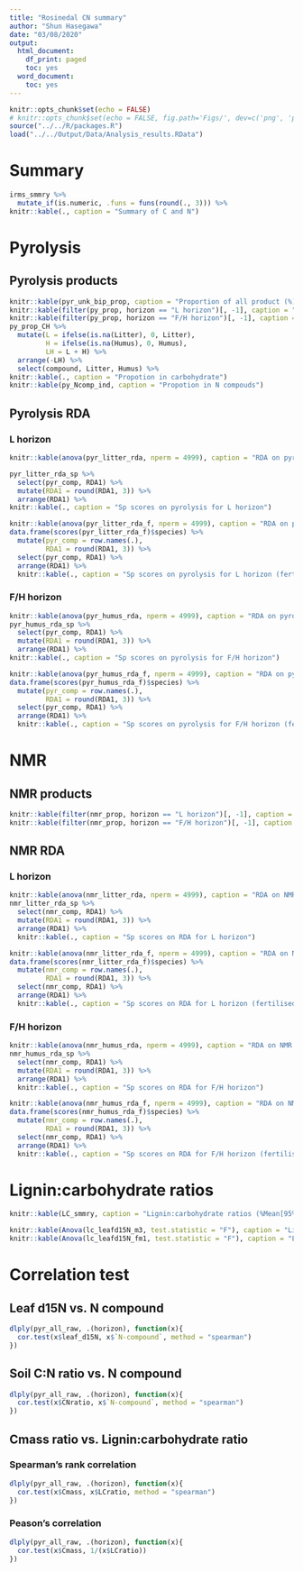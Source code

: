 ```yaml
---
title: "Rosinedal CN summary"
author: "Shun Hasegawa"
date: "03/08/2020"
output:
  html_document:
    df_print: paged
    toc: yes
  word_document:
    toc: yes
---
```


```r
knitr::opts_chunk$set(echo = FALSE)
# knitr::opts_chunk$set(echo = FALSE, fig.path='Figs/', dev=c('png', 'pdf'), dpi = 600)
source("../../R/packages.R")
load("../../Output/Data/Analysis_results.RData")
```

# Summary
```r
irms_smmry %>% 
  mutate_if(is.numeric, .funs = funs(round(., 3))) %>% 
knitr::kable(., caption = "Summary of C and N")
```


# Pyrolysis

## Pyrolysis products
```r
knitr::kable(pyr_unk_bip_prop, caption = "Proportion of all product (%)")
knitr::kable(filter(py_prop, horizon == "L horizon")[, -1], caption = "Propotion of pyrolysis product for L horizon")
knitr::kable(filter(py_prop, horizon == "F/H horizon")[, -1], caption = "Propotion of pyrolysis product for F/H horizon")
py_prop_CH %>% 
  mutate(L = ifelse(is.na(Litter), 0, Litter),
         H = ifelse(is.na(Humus), 0, Humus),
         LH = L + H) %>% 
  arrange(-LH) %>% 
  select(compound, Litter, Humus) %>% 
knitr::kable(., caption = "Propotion in carbohydrate")
knitr::kable(py_Ncomp_ind, caption = "Propotion in N compouds")
```

## Pyrolysis RDA

### L horizon
```r
knitr::kable(anova(pyr_litter_rda, nperm = 4999), caption = "RDA on pyrolysis for L horizon")

pyr_litter_rda_sp %>% 
  select(pyr_comp, RDA1) %>% 
  mutate(RDA1 = round(RDA1, 3)) %>% 
  arrange(RDA1) %>% 
knitr::kable(., caption = "Sp scores on pyrolysis for L horizon")

knitr::kable(anova(pyr_litter_rda_f, nperm = 4999), caption = "RDA on pyrolysis for L horizon (fertilised)")
data.frame(scores(pyr_litter_rda_f)$species) %>%
  mutate(pyr_comp = row.names(.),
         RDA1 = round(RDA1, 3)) %>%
  select(pyr_comp, RDA1) %>%
  arrange(RDA1) %>%
  knitr::kable(., caption = "Sp scores on pyrolysis for L horizon (fertilised)")
```

### F/H horizon
```r
knitr::kable(anova(pyr_humus_rda, nperm = 4999), caption = "RDA on pyrolysis for F/H horizon")
pyr_humus_rda_sp %>% 
  select(pyr_comp, RDA1) %>% 
  mutate(RDA1 = round(RDA1, 3)) %>% 
  arrange(RDA1) %>% 
knitr::kable(., caption = "Sp scores on pyrolysis for F/H horizon")

knitr::kable(anova(pyr_humus_rda_f, nperm = 4999), caption = "RDA on pyrolysis for F/H horizon (fertilised)")
data.frame(scores(pyr_humus_rda_f)$species) %>%
  mutate(pyr_comp = row.names(.),
         RDA1 = round(RDA1, 3)) %>%
  select(pyr_comp, RDA1) %>%
  arrange(RDA1) %>%
  knitr::kable(., caption = "Sp scores on pyrolysis for F/H horizon (fertilised)")
```

# NMR

## NMR products

```r
knitr::kable(filter(nmr_prop, horizon == "L horizon")[, -1], caption = "Propotion of NMR product for L horizon")
knitr::kable(filter(nmr_prop, horizon == "F/H horizon")[, -1], caption = "Propotion of NMR product for F/H horizon")
```


## NMR RDA

### L horizon
```r
knitr::kable(anova(nmr_litter_rda, nperm = 4999), caption = "RDA on NMR for L horizon")
nmr_litter_rda_sp %>% 
  select(nmr_comp, RDA1) %>% 
  mutate(RDA1 = round(RDA1, 3)) %>% 
  arrange(RDA1) %>% 
  knitr::kable(., caption = "Sp scores on RDA for L horizon")

knitr::kable(anova(nmr_litter_rda_f, nperm = 4999), caption = "RDA on NMR for L horizon (only fertilised plots)")
data.frame(scores(nmr_litter_rda_f)$species) %>% 
  mutate(nmr_comp = row.names(.),
         RDA1 = round(RDA1, 3)) %>% 
  select(nmr_comp, RDA1) %>% 
  arrange(RDA1) %>% 
  knitr::kable(., caption = "Sp scores on RDA for L horizon (fertilised plots)")

```

### F/H horizon
```r
knitr::kable(anova(nmr_humus_rda, nperm = 4999), caption = "RDA on NMR for F/H horizon")
nmr_humus_rda_sp %>% 
  select(nmr_comp, RDA1) %>% 
  mutate(RDA1 = round(RDA1, 3)) %>% 
  arrange(RDA1) %>% 
  knitr::kable(., caption = "Sp scores on RDA for F/H horizon")

knitr::kable(anova(nmr_humus_rda_f, nperm = 4999), caption = "RDA on NMR for F/H horizon (only fertilised plots)")
data.frame(scores(nmr_humus_rda_f)$species) %>% 
  mutate(nmr_comp = row.names(.),
         RDA1 = round(RDA1, 3)) %>% 
  select(nmr_comp, RDA1) %>% 
  arrange(RDA1) %>% 
  knitr::kable(., caption = "Sp scores on RDA for F/H horizon (fertilised plots)")


```

# Lignin:carbohydrate ratios
```r
knitr::kable(LC_smmry, caption = "Lignin:carbohydrate ratios (%Mean[95% CI])")
```


```r
knitr::kable(Anova(lc_leafd15N_m3, test.statistic = "F"), caption = "Ligninratio:Carbohydrate vs. leaf d15 N")
knitr::kable(Anova(lc_leafd15N_fm1, test.statistic = "F"), caption = "Ligninratio:Carbohydrate vs. leaf d15 N (only fertilisedf)")
```


# Correlation test

## Leaf d15N vs. N compound
```r
dlply(pyr_all_raw, .(horizon), function(x){
  cor.test(x$leaf_d15N, x$`N-compound`, method = "spearman")
})
```

## Soil C:N ratio vs. N compound
```r
dlply(pyr_all_raw, .(horizon), function(x){
  cor.test(x$CNratio, x$`N-compound`, method = "spearman")
})
```

## Cmass ratio vs. Lignin:carbohydrate ratio
### Spearman's rank correlation
```r
dlply(pyr_all_raw, .(horizon), function(x){
  cor.test(x$Cmass, x$LCratio, method = "spearman")
})

```

### Peason's correlation
```r
dlply(pyr_all_raw, .(horizon), function(x){
  cor.test(x$Cmass, 1/(x$LCratio))
})

```

